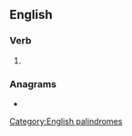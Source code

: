 ==English==

===Verb===
{{head|en|verb form}}

# {{en-past of|dere}}

===Anagrams===
* {{l|en|dreed}}

[[Category:English palindromes]]
